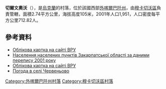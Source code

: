 {{coord|48|28|7|N|22|30|58|E|scale:100000|display=title}}

'''切爾文奧沃'''（{{lang-uk|Червеньово}}），是[[烏克蘭|烏克蘭]]的村落，位於該國西部[[外喀爾巴阡州|外喀爾巴阡州]]，由[[穆卡切沃區|穆卡切沃區]]負責管轄，面積2.74平方公里，海拔高度105米，2001年人口1,951，人口密度每平方公里712.82人。

==參考資料==
*[http://w1.c1.rada.gov.ua/pls/z7503/A005?rdat1=07.04.2015&rf7571=11382 Облікова картка на сайті ВРУ]
*[http://pop-stat.mashke.org/ukraine-census-2001/zakarpatska.htm Населення населених пунктів Закарпатської області за даними перепису 2001 року]{{Wayback|url=http://pop-stat.mashke.org/ukraine-census-2001/zakarpatska.htm |date=20170809173405 }}
* [http://w1.c1.rada.gov.ua/pls/z7503/A005?rdat1=07.04.2015&rf7571=11382 Облікова картка на сайті ВРУ]
* [http://weather.in.ua/ua/zakarpatskaja/27882 Погода в селі Червеньово] {{Wayback|url=http://weather.in.ua/ua/zakarpatskaja/27882 |date=20111221124422 }}

{{DEFAULTSORT:Червеньово}}

[[Category:外喀爾巴阡州村落|Category:外喀爾巴阡州村落]]
[[Category:穆卡切沃區村落|Category:穆卡切沃區村落]]


{{Zakarpattia-geo-stub}}